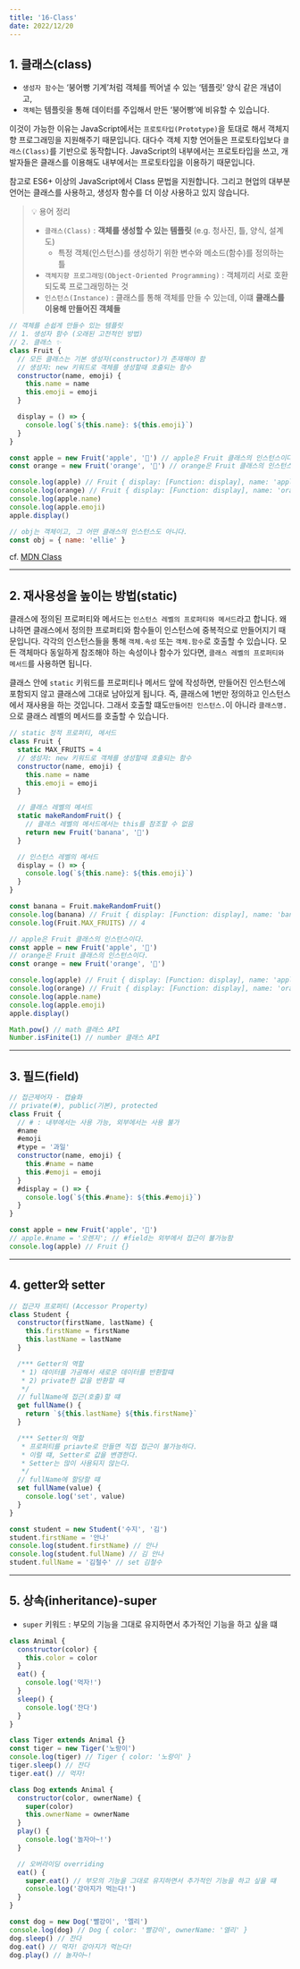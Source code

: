 ```yaml
---
title: '16-Class'
date: 2022/12/20
---
```


## 1. 클래스(class)

- `생성자 함수`는 ‘붕어빵 기계’처럼 객체를 찍어낼 수 있는 ‘템플릿’ 양식 같은 개념이고,
- `객체`는 템플릿을 통해 데이터를 주입해서 만든 ‘붕어빵’에 비유할 수 있습니다.

이것이 가능한 이유는 JavaScript에서는 `프로토타입(Prototype)`을 토대로 해서 객체지향 프로그래밍을 지원해주기 때문입니다.
대다수 객체 지향 언어들은 프로토타입보다 `클래스(Class)`를 기반으로 동작합니다.
JavaScript의 내부에서는 프로토타입을 쓰고, 개발자들은 클래스를 이용해도 내부에서는 프로토타입을 이용하기 때문입니다.

참고로 ES6+ 이상의 JavaScript에서 Class 문법을 지원합니다.
그리고 현업의 대부분 언어는 클래스를 사용하고, 생성자 함수를 더 이상 사용하고 있지 않습니다.

> 💡 용어 정리
>
> - `클래스(Class)` : **객체를 생성할 수 있는 템플릿** (e.g. 청사진, 틀, 양식, 설계도)
>   - 특정 객체(인스턴스)를 생성하기 위한 변수와 메소드(함수)를 정의하는 틀
> - `객체지향 프로그래밍(Object-Oriented Programming)` : 객체끼리 서로 호환되도록 프로그래밍하는 것
> - `인스턴스(Instance)` : 클래스를 통해 객체를 만들 수 있는데, 이떄 **클래스를 이용해 만들어진 객체들**

```js
// 객체를 손쉽게 만들수 있는 템플릿
// 1. 생성자 함수 (오래된 고전적인 방법)
// 2. 클래스 ✨
class Fruit {
  // 모든 클래스는 기본 생성자(constructor)가 존재해야 함
  // 생성자: new 키워드로 객체를 생성할때 호출되는 함수
  constructor(name, emoji) {
    this.name = name
    this.emoji = emoji
  }

  display = () => {
    console.log(`${this.name}: ${this.emoji}`)
  }
}

const apple = new Fruit('apple', '🍎') // apple은 Fruit 클래스의 인스턴스이다.
const orange = new Fruit('orange', '🍊') // orange은 Fruit 클래스의 인스턴스이다.

console.log(apple) // Fruit { display: [Function: display], name: 'apple', emoji: '🍎' }
console.log(orange) // Fruit { display: [Function: display], name: 'orange', emoji: '🍊' }
console.log(apple.name)
console.log(apple.emoji)
apple.display()

// obj는 객체이고, 그 어떤 클래스의 인스턴스도 아니다.
const obj = { name: 'ellie' }
```

cf. [MDN Class](https://developer.mozilla.org/ko/docs/Web/JavaScript/Reference/Statements/class)

---

## 2. 재사용성을 높이는 방법(static)

클래스에 정의된 프로퍼티와 메서드는 `인스턴스 레벨의 프로퍼티와 메서드`라고 합니다.
왜냐하면 클래스에서 정의한 프로퍼티와 함수들이 인스턴스에 중복적으로 만들어지기 때문입니다.
각각의 인스턴스들을 통해 `객체.속성` 또는 `객체.함수`로 호출할 수 있습니다.
모든 객체마다 동일하게 참조해야 하는 속성이나 함수가 있다면, `클래스 레벨의 프로퍼티와 메서드`를 사용하면 됩니다.

클래스 안에 `static` 키워드를 프로퍼티나 메서드 앞에 작성하면, 만들어진 인스턴스에 포함되지 않고 클래스에 그대로 남아있게 됩니다. 즉, 클래스에 1번만 정의하고 인스턴스에서 재사용을 하는 것입니다.
그래서 호출할 떄도`만들어진 인스턴스.`이 아니라 `클래스명.`으로 클래스 레벨의 메서드를 호출할 수 있습니다.

```js
// static 정적 프로퍼티, 메서드
class Fruit {
  static MAX_FRUITS = 4
  // 생성자: new 키워드로 객체를 생성할때 호출되는 함수
  constructor(name, emoji) {
    this.name = name
    this.emoji = emoji
  }

  // 클래스 레벨의 메서드
  static makeRandomFruit() {
    // 클래스 레벨의 메서드에서는 this를 참조할 수 없음
    return new Fruit('banana', '🍌')
  }

  // 인스턴스 레벨의 메서드
  display = () => {
    console.log(`${this.name}: ${this.emoji}`)
  }
}

const banana = Fruit.makeRandomFruit()
console.log(banana) // Fruit { display: [Function: display], name: 'banana', emoji: '🍌' }
console.log(Fruit.MAX_FRUITS) // 4

// apple은 Fruit 클래스의 인스턴스이다.
const apple = new Fruit('apple', '🍎')
// orange은 Fruit 클래스의 인스턴스이다.
const orange = new Fruit('orange', '🍊')

console.log(apple) // Fruit { display: [Function: display], name: 'apple', emoji: '🍎' }
console.log(orange) // Fruit { display: [Function: display], name: 'orange', emoji: '🍊' }
console.log(apple.name)
console.log(apple.emoji)
apple.display()

Math.pow() // math 클래스 API
Number.isFinite(1) // number 클래스 API
```

---

## 3. 필드(field)

```js
// 접근제어자 - 캡슐화
// private(#), public(기본), protected
class Fruit {
  // # : 내부에서는 사용 가능, 외부에서는 사용 불가
  #name
  #emoji
  #type = '과일'
  constructor(name, emoji) {
    this.#name = name
    this.#emoji = emoji
  }
  #display = () => {
    console.log(`${this.#name}: ${this.#emoji}`)
  }
}

const apple = new Fruit('apple', '🍎')
// apple.#name = '오렌지'; // #field는 외부에서 접근이 불가능함
console.log(apple) // Fruit {}
```

---

## 4. getter와 setter

```js
// 접근자 프로퍼티 (Accessor Property)
class Student {
  constructor(firstName, lastName) {
    this.firstName = firstName
    this.lastName = lastName
  }

  /*** Getter의 역할
   * 1) 데이터를 가공해서 새로운 데이터를 반환할떄
   * 2) private한 값을 반환할 떄
   */
  // fullName에 접근(호출)할 떄
  get fullName() {
    return `${this.lastName} ${this.firstName}`
  }

  /*** Setter의 역할
   * 프로퍼티를 priavte로 만들면 직접 접근이 불가능하다.
   * 이럴 떄, Setter로 값을 변경한다.
   * Setter는 많이 사용되지 않는다.
   */
  // fullName에 할당할 떄
  set fullName(value) {
    console.log('set', value)
  }
}

const student = new Student('수지', '김')
student.firstName = '안나'
console.log(student.firstName) // 안나
console.log(student.fullName) // 김 안나
student.fullName = '김철수' // set 김철수
```

---

## 5. 상속(inheritance)-super

- `super` 키워드 : 부모의 기능을 그대로 유지하면서 추가적인 기능을 하고 싶을 떄

```js
class Animal {
  constructor(color) {
    this.color = color
  }
  eat() {
    console.log('먹자!')
  }
  sleep() {
    console.log('잔다')
  }
}

class Tiger extends Animal {}
const tiger = new Tiger('노랑이')
console.log(tiger) // Tiger { color: '노랑이' }
tiger.sleep() // 잔다
tiger.eat() // 먹자!

class Dog extends Animal {
  constructor(color, ownerName) {
    super(color)
    this.ownerName = ownerName
  }
  play() {
    console.log('놀자아~!')
  }

  // 오버라이딩 overriding
  eat() {
    super.eat() // 부모의 기능을 그대로 유지하면서 추가적인 기능을 하고 싶을 떄
    console.log('강아지가 먹는다!')
  }
}

const dog = new Dog('빨강이', '엘리')
console.log(dog) // Dog { color: '빨강이', ownerName: '엘리' }
dog.sleep() // 잔다
dog.eat() // 먹자! 강아지가 먹는다!
dog.play() // 놀자아~!
```
